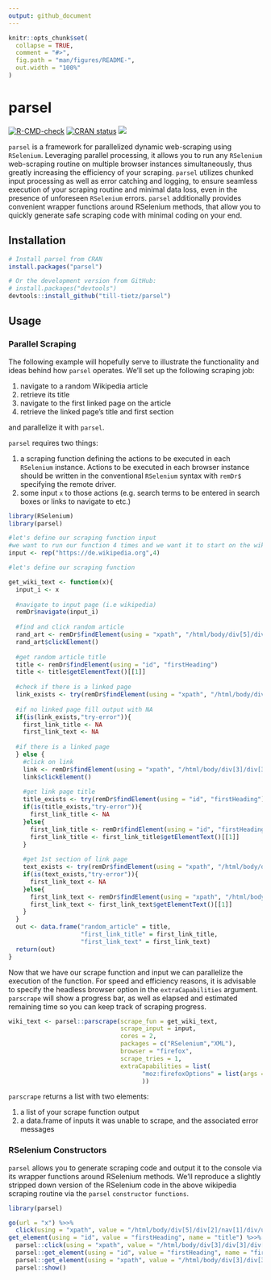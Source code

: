 ```yaml
---
output: github_document
---
```


<!-- README.md is generated from README.Rmd. Please edit that file -->

```r
knitr::opts_chunk$set(
  collapse = TRUE,
  comment = "#>",
  fig.path = "man/figures/README-",
  out.width = "100%"
)
```

# parsel

<!-- badges: start -->
[![R-CMD-check](https://github.com/till-tietz/parsel/workflows/R-CMD-check/badge.svg)](https://github.com/till-tietz/parsel/actions)
[![CRAN status](https://www.r-pkg.org/badges/version/parsel)](https://CRAN.R-project.org/package=parsel)
![](https://cranlogs.r-pkg.org/badges/grand-total/parsel?color)
<!-- badges: end -->

`parsel` is a framework for parallelized  dynamic web-scraping using `RSelenium`. Leveraging parallel processing, it allows you to run any `RSelenium` web-scraping routine on multiple browser instances simultaneously, thus greatly increasing the efficiency of your scraping. `parsel` utilizes chunked input processing as well as error catching and logging, to ensure seamless execution of your scraping routine and minimal data loss, even in the presence of unforeseen `RSelenium` errors. 
`parsel` additionally provides convenient wrapper functions around RSelenium methods, that allow you to quickly generate safe scraping code with minimal coding on your end. 

## Installation

``` r
# Install parsel from CRAN
install.packages("parsel")

# Or the development version from GitHub:
# install.packages("devtools")
devtools::install_github("till-tietz/parsel")
```
## Usage 

### Parallel Scraping 

The following example will hopefully serve to illustrate the functionality and ideas behind how `parsel` operates.
We'll set up the following scraping job:

1. navigate to a random Wikipedia article 
2. retrieve its title 
3. navigate to the first linked page on the article 
4. retrieve the linked page's title and first section 

and parallelize it with `parsel`.

`parsel` requires two things: 

1. a scraping function defining the actions to be executed in each `RSelenium` instance. Actions to be executed in each browser instance should be written in the conventional `RSelenium` syntax with `remDr$` specifying the remote driver.   
2. some input `x` to those actions (e.g. search terms to be entered in search boxes or links to navigate to etc.)

```r
library(RSelenium)
library(parsel)

#let's define our scraping function input 
#we want to run our function 4 times and we want it to start on the wikipedia main page each time 
input <- rep("https://de.wikipedia.org",4)

#let's define our scraping function 

get_wiki_text <- function(x){
  input_i <- x
  
  #navigate to input page (i.e wikipedia)
  remDr$navigate(input_i)
  
  #find and click random article 
  rand_art <- remDr$findElement(using = "xpath", "/html/body/div[5]/div[2]/nav[1]/div/ul/li[3]/a")
  rand_art$clickElement()
  
  #get random article title 
  title <- remDr$findElement(using = "id", "firstHeading")
  title <- title$getElementText()[[1]]
  
  #check if there is a linked page
  link_exists <- try(remDr$findElement(using = "xpath", "/html/body/div[3]/div[3]/div[5]/div[1]/p[1]/a[1]"))
  
  #if no linked page fill output with NA
  if(is(link_exists,"try-error")){
    first_link_title <- NA
    first_link_text <- NA
  
  #if there is a linked page
  } else {
    #click on link
    link <- remDr$findElement(using = "xpath", "/html/body/div[3]/div[3]/div[5]/div[1]/p[1]/a[1]")
    link$clickElement()
    
    #get link page title
    title_exists <- try(remDr$findElement(using = "id", "firstHeading"))
    if(is(title_exists,"try-error")){
      first_link_title <- NA
    }else{
      first_link_title <- remDr$findElement(using = "id", "firstHeading")
      first_link_title <- first_link_title$getElementText()[[1]]
    }
    
    #get 1st section of link page
    text_exists <- try(remDr$findElement(using = "xpath", "/html/body/div[3]/div[3]/div[5]/div[1]/p[1]"))
    if(is(text_exists,"try-error")){
      first_link_text <- NA
    }else{
      first_link_text <- remDr$findElement(using = "xpath", "/html/body/div[3]/div[3]/div[5]/div[1]/p[1]")
      first_link_text <- first_link_text$getElementText()[[1]]
    }
  }
  out <- data.frame("random_article" = title,
                    "first_link_title" = first_link_title,
                    "first_link_text" = first_link_text)
  return(out)
}


```

Now that we have our scrape function and input we can parallelize the execution of the function. 
For speed and efficiency reasons, it is advisable to specify the headless browser option in the `extraCapabilities` argument. 
`parscrape` will show a progress bar, as well as elapsed and estimated remaining time so you can keep track of scraping progress. 

```r
wiki_text <- parsel::parscrape(scrape_fun = get_wiki_text,
                               scrape_input = input,
                               cores = 2,
                               packages = c("RSelenium","XML"),
                               browser = "firefox",
                               scrape_tries = 1,
                               extraCapabilities = list(
                                     "moz:firefoxOptions" = list(args = list('--headless'))
                                     ))


```

`parscrape` returns a list with two elements:

1. a list of your scrape function output 
2. a data.frame of inputs it was unable to scrape, and the associated error messages 


### RSelenium Constructors 

`parsel` allows you to generate scraping code and output it to the console via its wrapper functions around RSelenium methods. 
We'll reproduce a slightly stripped down version of the RSelenium code in the above wikipedia scraping routine via the `parsel` `constructor` `functions`. 

```r
library(parsel)

go(url = "x") %>>%
  click(using = "xpath", value = "/html/body/div[5]/div[2]/nav[1]/div/ul/li[3]/a", name = "rand_art") %>>%
get_element(using = "id", value = "firstHeading", name = "title") %>>%
  parsel::click(using = "xpath", value = "/html/body/div[3]/div[3]/div[5]/div[1]/p[1]/a[1]", name = "link") %>>%
  parsel::get_element(using = "id", value = "firstHeading", name = "first_link_title") %>>%
  parsel::get_element(using = "xpath", value = "/html/body/div[3]/div[3]/div[5]/div[1]/p[1]", name = "first_link_text") %>>%
  parsel::show()
  

```

